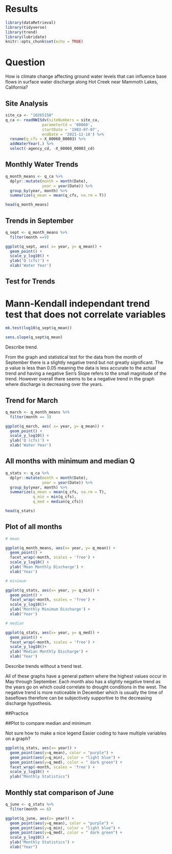 # Results  

```r

library(dataRetrieval)
library(tidyverse)
library(trend)
library(lubridate)
knitr::opts_chunk$set(echo = TRUE)

```


# Question

How is climate change affecting ground water levels that can influence base flows 
in surface water discharge along Hot Creek near Mammoth Lakes, California?


## Site Analysis  

```r

site_ca <- "10265150" 
q_ca <- readNWISdv(siteNumbers = site_ca, 
                parameterCd = '00060', 
                startDate = '1983-07-07', 
                endDate = '2021-12-18') %>% 
  rename(q_cfs = X_00060_00003) %>%
  addWaterYear(.) %>%
  select(-agency_cd, -X_00060_00003_cd)


```

## Monthly Water Trends

```r

q_month_means <- q_ca %>%
  dplyr::mutate(month = month(Date),
                year = year(Date)) %>%
  group_by(year, month) %>%
  summarize(q_mean = mean(q_cfs, na.rm = T))

head(q_month_means) 

```

## Trends in September

```r

q_sept <- q_month_means %>%
  filter(month ==9)

ggplot(q_sept, aes( x= year, y= q_mean)) +
  geom_point() + 
  scale_y_log10() +
  ylab('Q (cfs)') +
  xlab('Water Year') 

```

## Test for Trends
# Mann-Kendall independant trend test that does not correlate variables 

```r

mk.test(log10(q_sept$q_mean))

sens.slope(q_sept$q_mean)

```

Describe trend. 

From the graph and statistical test for the data from the month of September there is a slightly negative trend but not greatly significant. The p value is less than 0.05 meaning the data is less accurate to the actual trend and having a negative Sen's Slope refers to the small magnitude of the trend. However overall there seems to be a negative trend in the graph where discharge is decreasing over the years. 


## Trend for March

```r

q_march <- q_month_means %>%
  filter(month == 3)

ggplot(q_march, aes( x= year, y= q_mean)) +
  geom_point() + 
  scale_y_log10() +
  ylab('Q (cfs)') +
  xlab('Water Year') 
```

## All months with minimum and median Q 

```r
q_stats <- q_ca %>%
  dplyr::mutate(month = month(Date),
                year = year(Date)) %>%
  group_by(year, month) %>%
  summarize(q_mean = mean(q_cfs, na.rm = T),
            q_min = min(q_cfs),
            q_med = median(q_cfs))

head(q_stats)

```

## Plot of all months 

```r
# mean

ggplot(q_month_means, aes(x= year, y= q_mean)) +
  geom_point() +
  facet_wrap(~month, scales = 'free') + 
  scale_y_log10() +
  ylab('Mean Monthly Discharge') + 
  xlab('Year')

```

```r
# minimum

ggplot(q_stats, aes(x= year, y= q_min)) +
  geom_point() +
  facet_wrap(~month, scales = 'free') +
  scale_y_log10()+
  ylab('Monthly Minimum Discharge') + 
  xlab('Year')

```

```r
# median

ggplot(q_stats, aes(x= year, y= q_med)) +
  geom_point() +
  facet_wrap(~month, scales = 'free') +
  scale_y_log10()+
  ylab('Median Monthly Discharge') + 
  xlab('Year')

```

Describe trends without a trend test. 

All of these graphs have a general pattern where the highest values occur in May through September. Each month also has a slightly negative trend as the years go on which could correlate to drought conditions in the west. The negative trend is more noticeable in December which is usually the time of baseflows therefore can be subjectively supportive to the decreasing discharge hypothesis. 



##Practice

##Plot to compare median and minimum 

Not sure how to make a nice legend 
Easier coding to have multiple variables on a graph?

```r

ggplot(q_stats, aes(x= year)) +
  geom_point(aes(y=q_mean), color = "purple") +
  geom_point(aes(y=q_min), color = "light blue") +
  geom_point(aes(y=q_med), color = " dark green") +
  facet_wrap(~month, scales = 'free') +
  scale_y_log10() +
  ylab("Monthly Statistics") 

```

## Monthly stat comparison of June

```r
q_june <- q_stats %>%
  filter(month == 6)

ggplot(q_june, aes(x= year)) +
  geom_point(aes(y=q_mean), color = "purple") +
  geom_point(aes(y=q_min), color = "light blue") +
  geom_point(aes(y=q_med), color = " dark green") +
  scale_y_log10() +
  ylab("Monthly Statistics") +
  xlab("Year")
```

